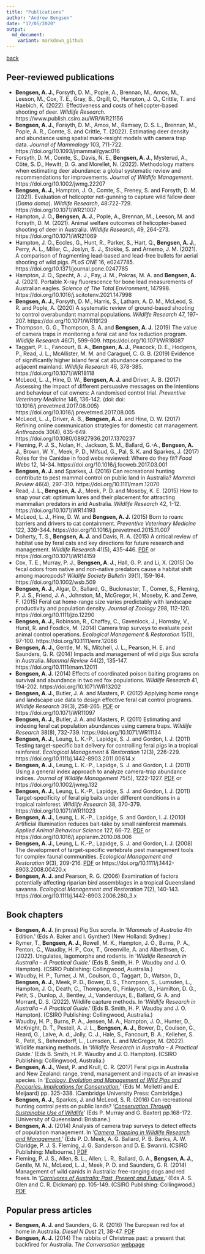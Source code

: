 ```yaml
---
title: "Publications"
author: "Andrew Bengsen"
date: "17/05/2020"
output: 
  md_document:
    variant: markdown_github
---
```

[back](https://andrewbengsen.github.io/)

## Peer-reviewed publications  
  
  - **Bengsen, A. J.**, Forsyth, D. M., Pople, A., Brennan, M., Amos, M., Leeson, M., Cox, T. E., Gray, B., Orgill, O., Hampton, J. O., Crittle, T. and Haebich, K. (2022). Effectiveness and costs of helicopter-based shooting of deer. *Wildlife Research*. https://www.publish.csiro.au/WR/WR21156
  - **Bengsen, A. J.**, Forsyth, D. M., Amos, M., Ramsey, D. S. L., Brennan, M., Pople, A. R., Comte, S. and Crittle, T. (2022). Estimating deer density and abundance using spatial mark-resight models with camera trap data. *Journal of Mammalogy* 103, 711-722. https://doi.org/10.1093/jmammal/gyac016
  - Forsyth, D. M., Comte, S., Davis, N. E., **Bengsen, A. J.**, Mysterud, A., Côté, S. D., Hewitt, D. G. and Morellet, N. (2022). Methodology matters when estimating deer abundance: a global systematic review and recommendations for improvements. *Journal of Wildlife Management*. https://doi.org/10.1002/jwmg.22207
  - **Bengsen, A. J.**, Hampton, J. O., Comte, S., Freney, S. and Forsyth, D. M. (2021). Evaluation of helicopter net-gunning to capture wild fallow deer (*Dama dama*). *Wildlife Research*, 48:722-729. https://doi.org/10.1071/WR21007
  - Hampton, J. O., **Bengsen, A. J.**, Pople, A., Brennan, M., Leeson, M. and Forsyth, D. M. (2021). Animal welfare outcomes of helicopter-based shooting of deer in Australia. *Wildlife Research*, 49, 264-273. https://doi.org/10.1071/WR21069
  - Hampton, J. O., Eccles, G., Hunt, R., Parker, S., Hart, Q., **Bengsen, A. J.**, Perry, A. L., Miller, C., Joslyn, S. J., Stokke, S. and Arnemo, J. M. (2021). A comparison of fragmenting lead-based and lead-free bullets for aerial shooting of wild pigs. *PLoS ONE* 16, e0247785. https://doi.org/10.1371/journal.pone.0247785
  - Hampton, J. O., Specht, A. J., Pay, J. M., Pokras, M. A. and **Bengsen, A. J.** (2021). Portable X-ray fluorescence for bone lead measurements of Australian eagles. *Science of The Total Environment*, 147998. https://doi.org/10.1016/j.scitotenv.2021.147998
  - **Bengsen, A. J.**, Forsyth, D. M., Harris, S., Latham, A. D. M., McLeod, S. R. and Pople, A. (2020) A systematic review of ground-based shooting to control overabundant mammal populations. *Wildlife Research* 47, 197-207. https://doi.org/10.1071/WR19129
  - Thompson, G. G., Thompson, S. A. and **Bengsen, A. J.** (2019) The value of camera traps in monitoring a feral cat and fox reduction program. *Wildlife Research* 46(7), 599-609. https://doi.org/10.1071/WR18087
  - Taggart, P. L., Fancourt, B. A., **Bengsen, A. J.**, Peacock, D. E., Hodgens, P., Read, J. L., McAllister, M. M. and Caraguel, C. G. B. (2019) Evidence of significantly higher island feral cat abundance compared to the adjacent mainland. *Wildlife Research* 46, 378-385. https://doi.org/10.1071/WR18118
  - McLeod, L. J., Hine, D. W., **Bengsen, A. J.** and Driver, A. B. (2017) Assessing the impact of different persuasive messages on the intentions and behaviour of cat owners: A randomised control trial. *Preventive Veterinary Medicine* 146, 136-142. (doi: doi: 10.1016/j.prevetmed.2017.08.005) https://doi.org/10.1016/j.prevetmed.2017.08.005
  - McLeod, L. J., Driver, A. B., **Bengsen, A. J.** and Hine, D. W. (2017) Refining online communication strategies for domestic cat management. *Anthrozoös* 30(4), 635-649. https://doi.org/10.1080/08927936.2017.1370237
  - Fleming, P. J. S., Nolan, H., Jackson, S. M., Ballard, G.-A., **Bengsen, A. J.**, Brown, W. Y., Meek, P. D., Mifsud, G., Pal, S. K. and Sparkes, J. (2017) Roles for the Canidae in food webs reviewed: Where do they fit? *Food Webs* 12, 14-34. https://doi.org/10.1016/j.fooweb.2017.03.001
  - **Bengsen, A. J.** and Sparkes, J. (2016) Can recreational hunting contribute to pest mammal control on public land in Australia? *Mammal Review* 46(4), 297-310. https://doi.org/10.1111/mam.12070
  - Read, J. L., **Bengsen, A. J.**, Meek, P. D. and Moseby, K. E. (2015) How to snap your cat: optimum lures and their placement for attracting mammalian predators in arid Australia. *Wildlife Research* 42, 1-12. https://doi.org/10.1071/WR14193
  - McLeod, L. J., Hine, D. W. and **Bengsen, A. J.** (2015) Born to roam: barriers and drivers to cat containment. *Preventive Veterinary Medicine* 122, 339-344. https://doi.org/10.1016/j.prevetmed.2015.11.007
  - Doherty, T. S., **Bengsen, A. J.** and Davis, R. A. (2015) A critical review of habitat use by feral cats and key directions for future research and management. *Wildlife Research* 41(5), 435-446. [PDF](https://ro.ecu.edu.au/cgi/viewcontent.cgi?referer=https://scholar.google.com/&httpsredir=1&article=1350&context=ecuworkspost2013) or https://doi.org/10.1071/WR14159
  - Cox, T. E., Murray, P. J., **Bengsen, A. J.**, Hall, G. P. and Li, X. (2015) Do fecal odors from native and non-native predators cause a habitat shift among macropods? *Wildlife Society Bulletin* 39(1), 159-164. https://doi.org/10.1002/wsb.509
  - **Bengsen, A. J.**, Algar, D., Ballard, G., Buckmaster, T., Comer, S., Fleming, P. J. S., Friend, J. A., Johnston, M., McGregor, H., Moseby, K. and Zewe, F. (2015) Feral cat home-range size varies predictably with landscape productivity and population density. *Journal of Zoology* 298, 112-120. https://doi.org/10.1111/jzo.12290
  - **Bengsen, A. J.**, Robinson, R., Chaffey, C., Gavenlock, J., Hornsby, V., Hurst, R. and Fosdick, M. (2014) Camera trap surveys to evaluate pest animal control operations. *Ecological Management & Restoration* 15(1), 97-100. https://doi.org/10.1111/emr.12086
   - **Bengsen, A. J.**, Gentle, M. N., Mitchell, J. L., Pearson, H. E. and Saunders, G. R. (2014) Impacts and management of wild pigs Sus scrofa in Australia. *Mammal Review* 44(2), 135-147. https://doi.org/10.1111/mam.12011
   - **Bengsen, A. J.** (2014) Effects of coordinated poison baiting programs on survival and abundance in two red fox populations. *Wildlife Research* 41, 194-202. https://doi.org/10.1071/WR13202
   - **Bengsen, A. J.**, Butler, J. A. and Masters, P. (2012) Applying home range and landscape use data to design effective feral cat control programs. *Wildlife Research* 39(3), 258-265. [PDF](https://www.researchgate.net/profile/Andrew_Bengsen/publication/230563548_Applying_home-range_and_landscape-use_data_to_design_effective_feral-cat_control_programs/links/0912f50187c04dc4b2000000/Applying-home-range-and-landscape-use-data-to-design-effective-feral-cat-control-programs.pdf) or https://doi.org/10.1071/WR11097
   - **Bengsen, A. J.**, Butler, J. A. and Masters, P. (2011) Estimating and indexing feral cat population abundances using camera traps. *Wildlife Research* 38(8), 732-739. https://doi.org/10.1071/WR11134
   - **Bengsen, A. J.**, Leung, L. K.-P., Lapidge, S. J. and Gordon, I. J. (2011) Testing target-specific bait delivery for controlling feral pigs in a tropical rainforest. *Ecological Management & Restoration* 12(3), 226-229. https://doi.org/10.1111/j.1442-8903.2011.00614.x
   - **Bengsen, A. J.**, Leung, L. K.-P., Lapidge, S. J. and Gordon, I. J. (2011) Using a general index approach to analyze camera-trap abundance indices. *Journal of Wildlife Management* 75(5), 1222-1227. [PDF](https://search.proquest.com/docview/919424978/fulltextPDF/D21AF78ACEF84347PQ/1?accountid=28297) or https://doi.org/10.1002/jwmg.132
   - **Bengsen, A. J.**, Leung, L. K.-P., Lapidge, S. J. and Gordon, I. J. (2011) Target-specificity of feral pig baits under different conditions in a tropical rainforest. *Wildlife Research* 38, 370-379. https://doi.org/10.1071/WR11023
   - **Bengsen, A. J.**, Leung, L. K.-P., Lapidge, S. and Gordon, I. J. (2010) Artificial illumination reduces bait-take by small rainforest mammals. *Applied Animal Behaviour Science* 127, 66-72. [PDF](https://s3.amazonaws.com/academia.edu.documents/49908109/Artificial_illumination_reduces_bait-tak20161027-13702-he7s53.pdf?response-content-disposition=inline%3B%20filename%3DArtificial_illumination_reduces_bait-tak.pdf&X-Amz-Algorithm=AWS4-HMAC-SHA256&X-Amz-Credential=ASIATUSBJ6BAIWREH7BN%2F20200517%2Fus-east-1%2Fs3%2Faws4_request&X-Amz-Date=20200517T204100Z&X-Amz-Expires=3600&X-Amz-SignedHeaders=host&X-Amz-Security-Token=IQoJb3JpZ2luX2VjEH0aCXVzLWVhc3QtMSJIMEYCIQCWLhTuKyCrzkEnM3%2BlhTLU05XFCtzSqaoSdWJUPfqozwIhALVH4GvAp4oakjTQqBLMm30J4pRgJdMz5WpqEtR2QD7JKr0DCMX%2F%2F%2F%2F%2F%2F%2F%2F%2F%2FwEQABoMMjUwMzE4ODExMjAwIgwPNk7iNAPNKPqA0BUqkQM7HUPZUUpj234SH3dXDJz3uYo21HTkwzBO1d1sdDClief4I%2FvwRfSP5zKjG3aUdZ3SSQIFz8BnR%2B6Ej%2BlbJQKhX2HRE2dlaoq7jAIEXfKeC7oQK4ASprWX3jB%2F8iSfjyp7vpvIjAQMx2X72HHxFTj5bXpZ0yTMY4WQCih5EvJbdM6gCJlmWPu18u3IF2n7UEa%2Fgs0Rv%2Fez4xkkHbS%2FqW%2B%2BstuptkfO3x%2FI0KrFFf2BuUMg%2FWoIehABFZUZ%2FwJyvN%2FX%2BAaGsM2G2%2BUyF1H4q98tTQ4NBktBxvpAgJXbzu7Y65aZbCVLrYq%2BDH9KQNhSTk4YTeX%2BdvFsNXKHLgBWB%2Fyjw3ZiiIDi4Doq%2FFudIqgvYJNVVmR1WEETjPCgiPcah%2BR6MGp1bO%2BDNB3EH3vQU%2FgdZmLV5JE3XcZrFNfKoAqNBGQZDX%2FosJnBpRc8duXFOYbtfMdqQq5TupDsbHqO6kqtFfyLNbjeVKhF7wpR%2Bu31WpCBZVHwNi%2FbrhZ%2FbENYnqqaUxbUqAqXleJLxLgQo6OhPTCouIb2BTrqAWUQ3wrIV1I2ChMsRsojqCt8Rm16DCOGEoqgE9ceiJF6hJgP%2FOJ%2FQm28eQblktRBHpuywO8V1eMkbzHZQvpLJPPSjdxNixm2klAG0PBgFUkPmu5JH46n5Jvr416QqY%2F8W24MohmyGz8xMVZeAFonR4G22UfcixXYu7ArL7Jp6fI%2Br5oc4ejR4EcZZMPNLm8fOCvqDVD6QynoT7QYw0Go4KKLaEydJ77Kpdt0kjBggqgVfdUl3Y0n7RaaOdAaW3OGEduugb4P6h%2FLRdN%2BOOn36qPjwIOSE8zw%2B16YDjQc5QbKwyjbAtyYja1REw%3D%3D&X-Amz-Signature=cfb6d2c4b1771db61ae66f1c59cfdf28b63b6cf79f352c2f88f32c20cb4f3a5e) or https://doi.org/10.1016/j.applanim.2010.08.006
   - **Bengsen, A. J.**, Leung, L. K.-P., Lapidge, S. J. and Gordon, I. J. (2008) The development of target-specific vertebrate pest management tools for complex faunal communities. *Ecological Management and Restoration* 9(3), 209-216. [PDF](https://s3.amazonaws.com/academia.edu.documents/49908102/The_development_of_target-specific_verte20161027-13713-1d8s0y1.pdf?response-content-disposition=inline%3B%20filename%3DThe_development_of_target-specific_verte.pdf&X-Amz-Algorithm=AWS4-HMAC-SHA256&X-Amz-Credential=ASIATUSBJ6BAHFLXLZW7%2F20200517%2Fus-east-1%2Fs3%2Faws4_request&X-Amz-Date=20200517T204229Z&X-Amz-Expires=3600&X-Amz-SignedHeaders=host&X-Amz-Security-Token=IQoJb3JpZ2luX2VjEHwaCXVzLWVhc3QtMSJHMEUCIQCepPNK1AtBcnX65XPQI11ql8qXKxjZ%2Bq1VkHF7dE6C%2BgIgBoAJnDRMZOMuP9p1bJaXRMcTG9fj%2BI1Sra6aJ%2FUtXp0qvQMIxf%2F%2F%2F%2F%2F%2F%2F%2F%2F%2FARAAGgwyNTAzMTg4MTEyMDAiDJsHIsD1IuUM5xl8siqRA380VhMI8XfFyAE3Esr%2BOieVUOo%2FQVzcBr8Pgb89LZBGrfc%2FVbbuYR%2BH54KPafKjsqcHP%2ByX%2FL5ZdaEwYxE3to6IUqqNMha152EiE0fUJ7%2FMQ2r50SLMfS4Xvwge79bHPx2%2Bpy1BcEkgKSim77CXG5oXUEfnO2iTxtpp80VXuBwq0Bie75cTCbIO9EQs6BKzPjGUOUkxojkPM1CsjdJDv2l1vk%2BnsZDk2y5Ecf67KOhmIAMJUICGOaIA%2BWQF4swmhcWcJVYZEN%2Be%2Fec3TA044gUs%2F4OJMf36E7Urepv%2FeuyswWaJMr6%2BCzwC8HhmRjwueNAyNDFppRs7SGFqT3rUKOL1bAATkUSHgOYeQ%2FiG7D5vz3uI%2F0x64hy%2FmsSS1V1AIXcLTu1w6iDTcvEsBDSGnc6PF5c53d5xWyBqnbU5xVIziEOUQr5NGPFt1lifs32JVXRgTQQin8fRtLWuWe7c9%2F0M3%2FbbGOMYEo443LBxAH65yw1TXQ%2FVFVBzs%2FDigKV1Iu1%2Bg%2BdBMxa0PuoxUI4ukETCMNCuhvYFOusBem28FrNkY%2FTSGaOvR8Ir2sRunXLoWnrTZq1TCF4rLcb%2FDmPSQ7sO0a44jDriWB36Z1FNdji9SZgYNcIvaT%2Bv3m2ir6a7oU%2Fu%2BIRthBekpVsCZU9uHiB5VtZBsCeO8Bwi%2B6140Oehy%2F7klNOEPzwobdKWJHObxu8FqGqzwXAwuVIOqyxY2f5HkO1s%2FrORfUaX53fdoYdaiSAboUL9L92HGtIYzjFi6Pt2FZ9iB1WA9yIfJEYYyqH5iyvXVSkidKWVnyxjA7ISqC375gR4Q6I7zfKjB%2B6aZ%2BwlcQvTF7%2BA7KUrnSFrb72DSC19EQ%3D%3D&X-Amz-Signature=fd779c3fdfd37948f9444025bf4f1ff8f049410bc87c5f6322d029a0dcc56d80) or https://doi.org/10.1111/j.1442-8903.2008.00420.x
   - **Bengsen, A. J.** and Pearson, R. G. (2006) Examination of factors potentially affecting riparian bird assemblages in a tropical Queensland savanna. *Ecological Management and Restoration* 7(2), 140-143. https://doi.org/10.1111/j.1442-8903.2006.280_3.x
   
## Book chapters  
  
  - **Bengsen, A. J.** (in press) Pig Sus scrofa. In '*Mammals of Australia* 4th Edition.' (Eds A. Baker and I. Gynther) (New Holland: Sydney.)
  - Rymer, T., **Bengsen, A. J.**, Rowell, M. K., Hampton, J. O., Burns, P. A., Penton, C., Waudby, H. P., Cox, T., Greenville, A. and Alberthsen, C. (2022). Ungulates, lagomorphs and rodents. In '*Wildlife Research in Australia – A Practical Guide*.' (Eds B. Smith, H. P. Waudby and J. O. Hampton). (CSIRO Publishing: Collingwood, Australia.)
  - Waudby, H. P., Turner, J. M., Coulson, G., Taggart, D., Watson, D., **Bengsen, A. J.**, Meek, P. D., Bower, D. S., Thompson, S., Lumsden, L., Hampton, J. O., Death, C., Thompson, G., Finlayson, G., Hamilton, D. G., Petit, S., Dunlop, J., Bentley, J., Vanderduys, E., Ballard, G. A. and Morrant, D. S. (2022). Wildlife capture methods. In '*Wildlife Research in Australia – A Practical Guide*.' (Eds B. Smith, H. P. Waudby and J. O. Hampton). (CSIRO Publishing: Collingwood, Australia.)
  - Waudby, H. P., Burns, P. A., Jensen, M. A., Hampton, J. O., Hunter, D., McKnight, D. T., Pestell, A. J. L., **Bengsen, A. J.**, Bower, D., Coulson, G., Heard, G., Laive, A. d., Jolly, C. J., Hale, S., Fancourt, B. A., Kelleher, S. R., Petit, S., Behrendorff, L., Lumsden, L. and McGregor, M. (2022). Wildlife marking methods. In '*Wildlife Research in Australia – A Practical Guide*.' (Eds B. Smith, H. P. Waudby and J. O. Hampton). (CSIRO Publishing: Collingwood, Australia.)
  - **Bengsen, A. J.**, West, P. and Krull, C. R. (2017) Feral pigs in Australia and New Zealand: range, trend, management and impacts of an invasive species. In '*[Ecology, Evolution and Management of Wild Pigs and Peccaries. Implications for Conservation.](https://www.cambridge.org/au/academic/subjects/life-sciences/ecology-and-conservation/ecology-conservation-and-management-wild-pigs-and-peccaries?format=HB)*' (Eds M. Melletti and E. Meijaard) pp. 325-338. (Cambridge University Press: Cambridge.)
  - **Bengsen, A. J.**, Sparkes, J. and McLeod, S. R. (2016) Can recreational hunting control pests on public lands? '*[Conservation Through Sustainable Use of Wildlife](https://ssaa.org.au/publications/advances-in-conservation-through-sustainable-use-of-wildlife)*' (Eds P. Murray and G. Baxter) pp.168-172. (University of Queensland: Brisbane.)
  - **Bengsen, A. J.** (2014) Analysis of camera trap surveys to detect effects of population management. In '*[Camera Trapping in Wildlife Research and Management.](https://www.publish.csiro.au/book/7150/)*' (Eds P. D. Meek, A. G. Ballard, P. B. Banks, A. W. Claridge, P. J. S. Fleming, J. G. Sanderson and D. E. Swann). (CSIRO Publishing: Melbourne.) [PDF](https://www.researchgate.net/profile/Andrew_Bengsen/publication/283506026_Analysis_of_camera_trap_surveys_to_detect_effects_of_population_management/links/563bf38408aec6f17dd4f1f3/Analysis-of-camera-trap-surveys-to-detect-effects-of-population-management.pdf)
  - Fleming, P. J. S., Allen, B. L., Allen, L. R., Ballard, G. A., **Bengsen, A. J.**, Gentle, M. N., McLeod, L. J., Meek, P. D. and Saunders, G. R. (2014) Management of wild canids in Australia: free-ranging dogs and red foxes. In '*[Carnivores of Australia: Past, Present and Future.](https://www.publish.csiro.au/book/6708/)*' (Eds A. S. Glen and C. R. Dickman) pp. 105-149. (CSIRO Publishing: Collingwood.) [PDF](https://www.researchgate.net/profile/Lee_Allen4/publication/272745692_Management_of_wild_canids_in_Australia_free-ranging_dogs_and_red_foxes/links/5570c84508ae2f213c2238eb/Management-of-wild-canids-in-Australia-free-ranging-dogs-and-red-foxes.pdf)

## Popular press articles  
  
  - **Bengsen, A. J.** and Saunders, G. R. (2016) The European red fox at home in Australia. *Diesel N Dust* 21, 38-47. [PDF](https://www.researchgate.net/profile/Andrew_Bengsen/publication/306375054_The_European_Red_Fox_at_home_in_Australia/links/57bcd58c08aedf5f75eaa8bb/The-European-Red-Fox-at-home-in-Australia.pdf)
  - **Bengsen, A. J.** (2014) The rabbits of Christmas past: a present that backfired for Australia. *The Conversation* [webpage](https://theconversation.com/the-rabbits-of-christmas-past-a-present-that-backfired-for-australia-35544)

